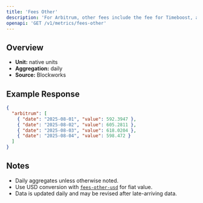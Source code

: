 ```yaml
---
title: 'Fees Other'
description: 'For Arbitrum, other fees include the fee for Timeboost, an priroty auction for access to transactions with no delay compared to 200ms delay for the chain’s sequencer'
openapi: 'GET /v1/metrics/fees-other'
---
```


## Overview

- **Unit:** native units
- **Aggregation:** daily
- **Source:** Blockworks



## Example Response

```json
{
  "arbitrum": [
    { "date": "2025-08-01", "value": 592.3947 },
    { "date": "2025-08-02", "value": 605.2811 },
    { "date": "2025-08-03", "value": 618.0204 },
    { "date": "2025-08-04", "value": 598.472 }
  ]
}
```

## Notes
- Daily aggregates unless otherwise noted.
- Use USD conversion with [`fees-other-usd`](/api-reference/metrics/arbitrum/fees-other-usd) for fiat value.
- Data is updated daily and may be revised after late-arriving data.

